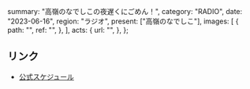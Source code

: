   summary: "高嶺のなでしこの夜遅くにごめん！",
  category: "RADIO",
  date: "2023-06-16",
  region: "ラジオ",
  present: ["高嶺のなでしこ"],
  images: [
    {
      path: "",
      ref: "",
    },
  ],
  acts: {
    url: "",
  },
};

## リンク

- [公式スケジュール](https://takanenonadeshiko.jp/?p=1009)
